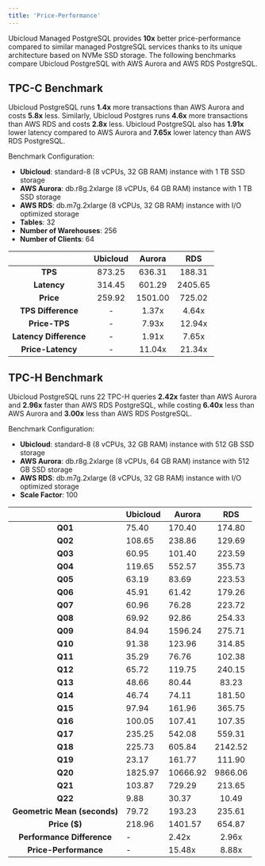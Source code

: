```yaml
---
title: 'Price-Performance'
---
```


Ubicloud Managed PostgreSQL provides **10x** better price-performance compared to similar managed PostgreSQL services thanks to its unique architecture based on NVMe SSD storage. The following benchmarks compare Ubicloud PostgreSQL with AWS Aurora and AWS RDS PostgreSQL.

## TPC-C Benchmark
Ubicloud PostgreSQL runs **1.4x** more transactions than AWS Aurora and costs **5.8x** less. Similarly, Ubicloud Postgres runs **4.6x** more transactions than AWS RDS and costs **2.8x** less. Ubicloud PostgreSQL also has **1.91x** lower latency compared to AWS Aurora and **7.65x** lower latency than AWS RDS PostgreSQL.

Benchmark Configuration:
- **Ubicloud**: standard-8 (8 vCPUs, 32 GB RAM) instance with 1 TB SSD storage
- **AWS Aurora**: db.r8g.2xlarge (8 vCPUs, 64 GB RAM) instance with 1 TB SSD storage
- **AWS RDS**: db.m7g.2xlarge (8 vCPUs, 32 GB RAM) instance with I/O optimized storage
- **Tables**: 32
- **Number of Warehouses**: 256
- **Number of Clients**: 64

|                         | Ubicloud |  Aurora  |   RDS   |
|:-----------------------:|:--------:|:--------:|:-------:|
|         **TPS**         |   873.25 |   636.31 |  188.31 |
|       **Latency**       |   314.45 |   601.29 | 2405.65 |
|        **Price**        |   259.92 |  1501.00 |  725.02 |
|    **TPS Difference**   |     -    |    1.37x |   4.64x |
|      **Price-TPS**      |     -    |    7.93x |  12.94x |
|  **Latency Difference** |     -    |    1.91x |   7.65x |
|    **Price-Latency**    |     -    |   11.04x |  21.34x |

## TPC-H Benchmark
Ubicloud PostgreSQL runs 22 TPC-H queries **2.42x** faster than AWS Aurora and **2.96x** faster than AWS RDS PostgreSQL, while costing **6.40x** less than AWS Aurora and **3.00x** less than AWS RDS PostgreSQL.  

Benchmark Configuration:
- **Ubicloud**: standard-8 (8 vCPUs, 32 GB RAM) instance with 512 GB SSD storage
- **AWS Aurora**: db.r8g.2xlarge (8 vCPUs, 64 GB RAM) instance with 512 GB SSD storage
- **AWS RDS**: db.m7g.2xlarge (8 vCPUs, 32 GB RAM) instance with I/O optimized storage
- **Scale Factor**: 100

|                                  | Ubicloud | Aurora      |     RDS     |
|:--------------------------------:|----------|-------------|:-----------:|
|              **Q01**             |    75.40 |      170.40 |      174.80 |
|              **Q02**             |   108.65 |      238.86 |      129.69 |
|              **Q03**             |    60.95 |      101.40 |      223.59 |
|              **Q04**             |   119.65 |      552.57 |      355.73 |
|              **Q05**             |    63.19 |       83.69 |      223.53 |
|              **Q06**             |    45.91 |       61.42 |      179.26 |
|              **Q07**             |    60.96 |       76.28 |      223.72 |
|              **Q08**             |    69.92 |       92.86 |      254.33 |
|              **Q09**             |    84.94 |     1596.24 |      275.71 |
|              **Q10**             |    91.38 |      123.96 |      314.85 |
|              **Q11**             |    35.29 |       76.76 |      102.38 |
|              **Q12**             |    65.72 |      119.75 |      240.15 |
|              **Q13**             |    48.66 |       80.44 |       83.23 |
|              **Q14**             |    46.74 |       74.11 |      181.50 |
|              **Q15**             |    97.94 |      161.96 |      365.75 |
|              **Q16**             |   100.05 |      107.41 |      107.35 |
|              **Q17**             |   235.25 |      542.08 |      559.31 |
|              **Q18**             |   225.73 |      605.84 |     2142.52 |
|              **Q19**             |    23.17 |      161.77 |      111.90 |
|              **Q20**             |  1825.97 |    10666.92 |     9866.06 |
|              **Q21**             |   103.87 |      729.29 |      213.65 |
|              **Q22**             |     9.88 |       30.37 |       10.49 |
|   **Geometric Mean (seconds)**   |    79.72 |      193.23 |      235.61 |
|           **Price ($)**          |   218.96 |     1401.57 |      654.87 |
|    **Performance Difference**    |     -    |       2.42x |       2.96x |
|      **Price-Performance**       |     -    |      15.48x |       8.88x |
